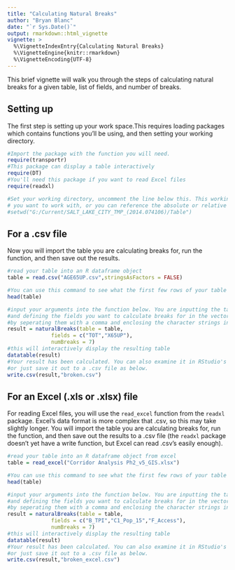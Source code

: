 ```yaml
---
title: "Calculating Natural Breaks"
author: "Bryan Blanc"
date: "`r Sys.Date()`"
output: rmarkdown::html_vignette
vignette: >
  %\VignetteIndexEntry{Calculating Natural Breaks}
  %\VignetteEngine{knitr::rmarkdown}
  %\VignetteEncoding{UTF-8}
---
```


This brief vignette will walk you through the steps of calculating natural breaks for a given table, list of fields, and number of breaks.

## Setting up

The first step is setting up your work space.This requires loading packages which contains functions you'll be using, and then setting your working directory. 

```r
#Import the package with the function you will need. 
require(transportr)
#This package can display a table interactively
require(DT)
#You'll need this package if you want to read Excel files
require(readxl)

#Set your working directory, uncomment the line below this. This working directory should either contain the files
# you want to work with, or you can reference the absolute or relative paths in the read-in functions. 
#setwd("G:/Current/SALT_LAKE_CITY_TMP_(2014.074106)/Table")
```
## For a .csv file

Now you will import the table you are calculating breaks for, run the function, and then save out the results. 
```r
#read your table into an R dataframe object
table = read.csv("AGE65UP.csv",stringsAsFactors = FALSE)

#You can use this command to see what the first few rows of your table look like
head(table)

#input your arguments into the function below. You are inputting the table read in in the line above
#and defining the fields you want to calculate breaks for in the vector below. You can add more fields 
#by seperating them with a comma and enclosing the character strings in quotes. 
result = naturalBreaks(table = table, 
              fields = c("TOT","X65UP"), 
              numBreaks = 7)
#this will interactively display the resulting table
datatable(result)
#Your result has been calculated. You can also examine it in RStudio's data view (default upper right) 
#or just save it out to a .csv file as below. 
write.csv(result,"broken.csv")
```

## For an Excel (.xls or .xlsx) file

For reading Excel files, you will use the `read_excel` function from the `readxl` package. Excel's data format is more complex that .csv, so this may take slightly longer. You will import the table you are calculating breaks for, run the function, and then save out the results to a .csv file (the `readxl` package doesn't yet have a write function, but Excel can read .csv's easily enough). 

```r
#read your table into an R dataframe object from excel
table = read_excel("Corridor Analysis Ph2_v5_GIS.xlsx")

#You can use this command to see what the first few rows of your table look like
head(table)

#input your arguments into the function below. You are inputting the table read in in the line above
#and defining the fields you want to calculate breaks for in the vector below. You can add more fields 
#by seperating them with a comma and enclosing the character strings in quotes. 
result = naturalBreaks(table = table, 
              fields = c("B_TPI","C1_Pop_15","F_Access"), 
              numBreaks = 7)
#this will interactively display the resulting table
datatable(result)
#Your result has been calculated. You can also examine it in RStudio's data view (default upper right) 
#or just save it out to a .csv file as below. 
write.csv(result,"broken_excel.csv")
```
